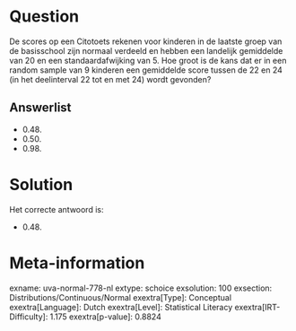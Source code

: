 Question
========

De scores op een Citotoets rekenen voor kinderen in de laatste groep van
de basisschool zijn normaal verdeeld en hebben een landelijk gemiddelde
van 20 en een standaardafwijking van 5. Hoe groot is de kans dat er in
een random sample van 9 kinderen een gemiddelde score tussen de 22 en 24
(in het deelinterval 22 tot en met 24) wordt gevonden?

Answerlist
----------

* 0.48.
* 0.50.
* 0.98.

Solution
========

Het correcte antwoord is: 

* 0.48.

Meta-information
================
exname: uva-normal-778-nl
extype: schoice
exsolution: 100
exsection: Distributions/Continuous/Normal
exextra[Type]: Conceptual
exextra[Language]: Dutch
exextra[Level]: Statistical Literacy
exextra[IRT-Difficulty]: 1.175
exextra[p-value]: 0.8824

